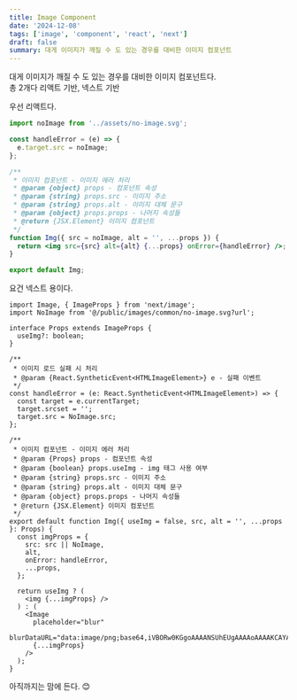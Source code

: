 ```yaml
---
title: Image Component
date: '2024-12-08'
tags: ['image', 'component', 'react', 'next']
draft: false
summary: 대게 이미지가 깨질 수 도 있는 경우를 대비한 이미지 컴포넌트
---
```


대게 이미지가 깨질 수 도 있는 경우를 대비한 이미지 컴포넌트다.  
총 2개다 리액트 기반, 넥스트 기반

우선 리액트다.

```jsx:Img.jsx
import noImage from '../assets/no-image.svg';

const handleError = (e) => {
  e.target.src = noImage;
};

/**
 * 이미지 컴포넌트 - 이미지 에러 처리
 * @param {object} props - 컴포넌트 속성
 * @param {string} props.src - 이미지 주소
 * @param {string} props.alt - 이미지 대체 문구
 * @param {object} props.props - 나머지 속성들
 * @return {JSX.Element} 이미지 컴포넌트
 */
function Img({ src = noImage, alt = '', ...props }) {
  return <img src={src} alt={alt} {...props} onError={handleError} />;
}

export default Img;
```

요건 넥스트 용이다.

```tsx:Img.tsx
import Image, { ImageProps } from 'next/image';
import NoImage from '@/public/images/common/no-image.svg?url';

interface Props extends ImageProps {
  useImg?: boolean;
}

/**
 * 이미지 로드 실패 시 처리
 * @param {React.SyntheticEvent<HTMLImageElement>} e - 실패 이벤트
 */
const handleError = (e: React.SyntheticEvent<HTMLImageElement>) => {
  const target = e.currentTarget;
  target.srcset = '';
  target.src = NoImage.src;
};

/**
 * 이미지 컴포넌트 - 이미지 에러 처리
 * @param {Props} props - 컴포넌트 속성
 * @param {boolean} props.useImg - img 태그 사용 여부
 * @param {string} props.src - 이미지 주소
 * @param {string} props.alt - 이미지 대체 문구
 * @param {object} props.props - 나머지 속성들
 * @return {JSX.Element} 이미지 컴포넌트
 */
export default function Img({ useImg = false, src, alt = '', ...props }: Props) {
  const imgProps = {
    src: src || NoImage,
    alt,
    onError: handleError,
    ...props,
  };

  return useImg ? (
    <img {...imgProps} />
  ) : (
    <Image
      placeholder="blur"
      blurDataURL="data:image/png;base64,iVBORw0KGgoAAAANSUhEUgAAAAoAAAAKCAYAAACNMs+9AAAAFklEQVR42mN8//HLfwYiAOOoQvoqBABbWyZJf74GZgAAAABJRU5ErkJggg=="
      {...imgProps}
    />
  );
}
```

아직까지는 맘에 든다. 😊
